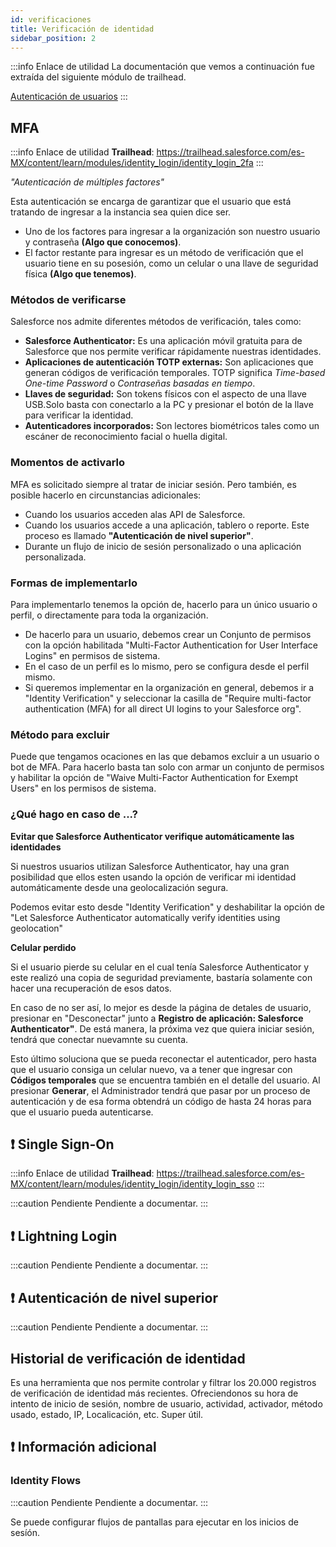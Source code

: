 ```yaml
---
id: verificaciones
title: Verificación de identidad
sidebar_position: 2
---
```


:::info Enlace de utilidad
La documentación que vemos a continuación fue extraída del siguiente módulo de trailhead.

[Autenticación de usuarios](https://trailhead.salesforce.com/es-MX/content/learn/modules/identity_login)
:::


## MFA 
:::info Enlace de utilidad
**Trailhead**: 
https://trailhead.salesforce.com/es-MX/content/learn/modules/identity_login/identity_login_2fa
:::

*"Autenticación de múltiples factores"*

Esta autenticación se encarga de garantizar que el usuario que está tratando de ingresar a la instancia
sea quien dice ser.

* Uno de los factores para ingresar a la organización son nuestro usuario y contraseña **(Algo que conocemos)**.
* El factor restante para ingresar es un método de verificación que el usuario tiene en su posesión, como un celular o una llave de seguridad 
física **(Algo que tenemos)**.

### Métodos de verificarse
Salesforce nos admite diferentes métodos de verificación, tales como: 
* **Salesforce Authenticator:** Es una aplicación móvil gratuita para de Salesforce que nos permite verificar rápidamente nuestras identidades.
* **Aplicaciones de autenticación TOTP externas:** Son aplicaciones que generan códigos de verificación temporales. TOTP significa *Time-based One-time Password* o *Contraseñas basadas en tiempo*. 
* **Llaves de seguridad:** Son tokens físicos con el aspecto de una llave USB.Solo basta con conectarlo a la PC y presionar el botón
de la llave para verificar la identidad.
* **Autenticadores incorporados:** Son lectores biométricos tales como un escáner de reconocimiento facial
o huella digital.

### Momentos de activarlo
MFA es solicitado siempre al tratar de iniciar sesión. Pero también, es posible hacerlo en circunstancias adicionales:
* Cuando los usuarios acceden alas API de Salesforce.
* Cuando los usuarios accede a una aplicación, tablero o reporte. Este proceso es llamado **"Autenticación de nivel superior"**.
* Durante un flujo de inicio de sesión personalizado o una aplicación personalizada.


### Formas de implementarlo
Para implementarlo tenemos la opción de, hacerlo para un único usuario o perfil, o directamente para toda la organización.
* De hacerlo para un usuario, debemos crear un Conjunto de permisos con la opción habilitada "Multi-Factor Authentication for User Interface Logins" en permisos de sistema.
* En el caso de un perfil es lo mismo, pero se configura desde el perfil mismo.
* Si queremos implementar en la organización en general, debemos ir a "Identity Verification" y seleccionar la casilla de "Require multi-factor authentication (MFA) for all direct UI logins to your Salesforce org".

### Método para excluir
Puede que tengamos ocaciones en las que debamos excluir a un usuario o bot de MFA. Para hacerlo basta tan solo con armar un conjunto de permisos y habilitar la opción de "Waive Multi-Factor Authentication for Exempt Users" 
en los permisos de sistema.


### ¿Qué hago en caso de ...?

**Evitar que Salesforce Authenticator verifique automáticamente las identidades**

Si nuestros usuarios utilizan Salesforce Authenticator, hay una gran posibilidad que ellos esten usando la opción de verificar mi identidad automáticamente desde una geolocalización 
segura.

Podemos evitar esto desde "Identity Verification" y deshabilitar la opción de "Let Salesforce Authenticator automatically verify identities using geolocation"

**Celular perdido** 

Si el usuario pierde su celular en el cual tenía Salesforce Authenticator y este realizó una copia de seguridad previamente, bastaría solamente con hacer una recuperación
de esos datos. 

En caso de no ser así, lo mejor es desde la página de detales de usuario, presionar en "Desconectar" junto a **Registro de aplicación: Salesforce Authenticator"**.
De está manera, la próxima vez que quiera iniciar sesión, tendrá que conectar nuevamnte su cuenta.

Esto último soluciona que se pueda reconectar el autenticador, pero hasta que el usuario consiga un celular nuevo, va a tener que ingresar con **Códigos temporales** que se encuentra también
en el detalle del usuario. Al presionar **Generar**, el Administrador tendrá que pasar por un proceso de autenticación y de esa forma obtendrá un código de hasta 24 horas para que el usuario pueda autenticarse.


## :exclamation: Single Sign-On
:::info Enlace de utilidad
**Trailhead**: 
https://trailhead.salesforce.com/es-MX/content/learn/modules/identity_login/identity_login_sso
:::

:::caution Pendiente
Pendiente a documentar.
:::

## :exclamation: Lightning Login
:::caution Pendiente
Pendiente a documentar.
:::


## :exclamation: Autenticación de nivel superior
:::caution Pendiente
Pendiente a documentar.
:::

## Historial de verificación de identidad
Es una herramienta que nos permite controlar y filtrar los 20.000 registros de verificación de identidad más recientes. Ofreciendonos su hora de intento de inicio de sesión, 
nombre de usuario, actividad, activador, método usado, estado, IP, Localicación, etc. Super útil.





## :exclamation: Información adicional

### Identity Flows
:::caution Pendiente
Pendiente a documentar.
:::

Se puede configurar flujos de pantallas para ejecutar en los inicios de sesíón.





